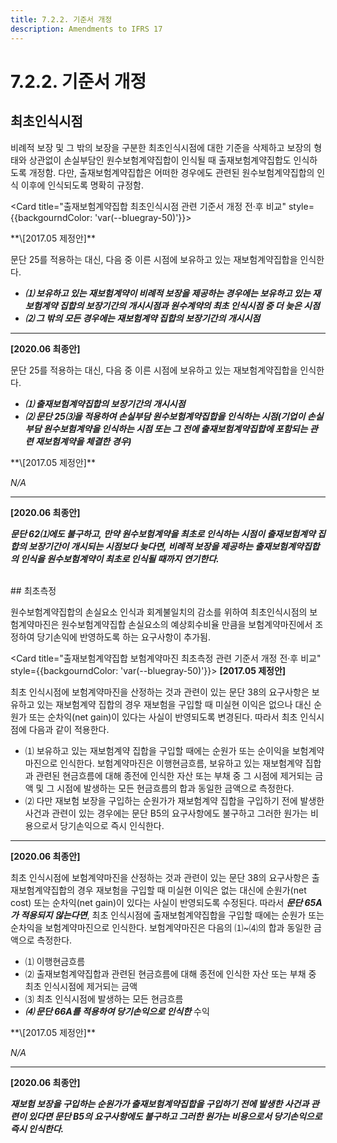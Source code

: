 ```yaml
---
title: 7.2.2. 기준서 개정
description: Amendments to IFRS 17
---
```


# 7.2.2. 기준서 개정

## 최초인식시점

비례적 보장 및 그 밖의 보장을 구분한 최초인식시점에 대한 기준을 삭제하고 보장의 형태와 상관없이 손실부담인 원수보험계약집합이 인식될 때 출재보험계약집합도 인식하도록 개정함. 다만, 출재보험계약집합은 어떠한 경우에도 관련된 원수보험계약집합의 인식 이후에 인식되도록 명확히 규정함.

<Card title="출재보험계약집합 최초인식시점 관련 기준서 개정 전·후 비교" style={{backgourndColor: 'var(--bluegray-50)'}}>

<Accordion activeIndex={[]}>
<AccordionTab header="62">
**\[2017.05 제정안]**

문단 25를 적용하는 대신, 다음 중 이른 시점에 보유하고 있는 재보험계약집합을 인식한다.

* ***⑴ 보유하고 있는 재보험계약이 비례적 보장을 제공하는 경우에는 보유하고 있는 재보험계약 집합의 보장기간의 개시시점과 원수계약의 최초 인식시점 중 더 늦은 시점***
* ***⑵ 그 밖의 모든 경우에는 재보험계약 집합의 보장기간의 개시시점***

---

**\[2020.06 최종안]**

문단 25를 적용하는 대신, 다음 중 이른 시점에 보유하고 있는 재보험계약집합을 인식한다.

* ***⑴ 출재보험계약집합의 보장기간의 개시시점***
* ***⑵ 문단 25⑶을 적용하여 손실부담 원수보험계약집합을 인식하는 시점(기업이 손실부담 원수보험계약을 인식하는 시점 또는 그 전에 출재보험계약집합에 포함되는 관련 재보험계약을 체결한 경우)***
</AccordionTab>

<AccordionTab header="62A">
**\[2017.05 제정안]**

*N/A*

---

**\[2020.06 최종안]**

***문단 62⑴에도 불구하고, 만약 원수보험계약을 최초로 인식하는 시점이 출재보험계약 집합의 보장기간이 개시되는 시점보다 늦다면, 비례적 보장을 제공하는 출재보험계약집합의 인식을 원수보험계약이 최초로 인식될 때까지  연기한다.***
</AccordionTab>
</Accordion>
</Card>

<br/>
## 최초측정

원수보험계약집합의 손실요소 인식과 회계불일치의 감소를 위하여 최초인식시점의 보험계약마진은 원수보험계약집합 손실요소의 예상회수비율 만큼을 보험계약마진에서 조정하여 당기손익에 반영하도록 하는 요구사항이 추가됨.

<Card title="출재보험계약집합 보험계약마진 최초측정 관련 기준서 개정 전·후 비교" style={{backgourndColor: 'var(--bluegray-50)'}}>
<Accordion activeIndex={[]}>
<AccordionTab header="65">
**\[2017.05 제정안]**

최초 인식시점에 보험계약마진을 산정하는 것과 관련이 있는 문단 38의 요구사항은 보유하고 있는 재보험계약 집합의 경우 재보험을 구입할 때 미실현 이익은 없으나 대신 순원가 또는 순차익(net gain)이 있다는 사실이 반영되도록 변경된다. 따라서 최초 인식시점에 다음과 같이 적용한다.

* ⑴ 보유하고 있는 재보험계약 집합을 구입할 때에는 순원가 또는 순이익을 보험계약마진으로 인식한다. 보험계약마진은 이행현금흐름, 보유하고 있는 재보험계약 집합과 관련된 현금흐름에 대해 종전에 인식한 자산 또는 부채 중 그 시점에 제거되는 금액 및 그 시점에 발생하는 모든 현금흐름의 합과 동일한 금액으로 측정한다.
* ⑵ 다만 재보험 보장을 구입하는 순원가가 재보험계약 집합을 구입하기 전에 발생한 사건과 관련이 있는 경우에는 문단 B5의 요구사항에도 불구하고 그러한 원가는 비용으로서 당기손익으로 즉시 인식한다.

---

**\[2020.06 최종안]**

최초 인식시점에 보험계약마진을 산정하는 것과 관련이 있는 문단 38의 요구사항은 출재보험계약집합의 경우 재보험을 구입할 때 미실현 이익은 없는 대신에 순원가(net cost) 또는 순차익(net gain)이 있다는 사실이 반영되도록 수정된다. 따라서 ***문단 65A가 적용되지 않는다면***, 최초 인식시점에 출재보험계약집합을 구입할 때에는 순원가 또는 순차익을 보험계약마진으로 인식한다. 보험계약마진은 다음의 ⑴\~⑷의 합과 동일한 금액으로 측정한다.

* ⑴ 이행현금흐름
* ⑵ 출재보험계약집합과 관련된 현금흐름에 대해 종전에 인식한 자산 또는 부채 중 최초 인식시점에 제거되는 금액
* ⑶ 최초 인식시점에 발생하는 모든 현금흐름
* ***⑷ 문단 66A를 적용하여 당기손익으로 인식한*** 수익
</AccordionTab>

<AccordionTab header="65A">
**\[2017.05 제정안]**

*N/A*

---

**\[2020.06 최종안]**

***재보험 보장을 구입하는 순원가가 출재보험계약집합을 구입하기 전에 발생한 사건과 관련이 있다면 문단 B5의 요구사항에도 불구하고 그러한 원가는 비용으로서 당기손익으로 즉시 인식한다.***
</AccordionTab>
</Accordion>
</Card>
